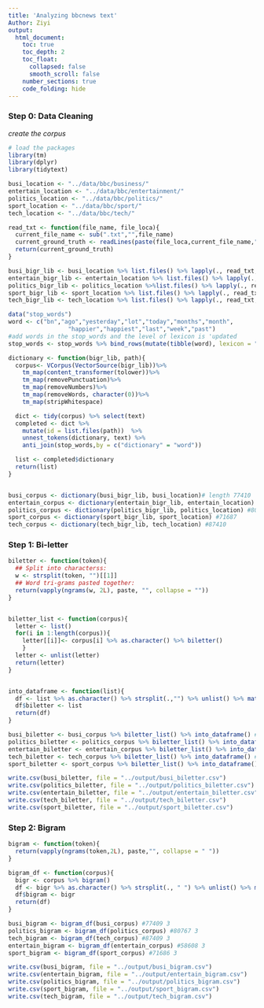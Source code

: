 ```yaml
---
title: 'Analyzing bbcnews text'
Author: Ziyi
output: 
  html_document:
    toc: true
    toc_depth: 2
    toc_float:
      collapsed: false
      smooth_scroll: false
    number_sections: true
    code_folding: hide
---
```


### Step 0: Data Cleaning
*create the corpus*
```r
# load the packages
library(tm)
library(dplyr)
library(tidytext)

busi_location <- "../data/bbc/business/"
entertain_location <- "../data/bbc/entertainment/"
politics_location <- "../data/bbc/politics/"
sport_location <- "../data/bbc/sport/"
tech_location <- "../data/bbc/tech/"
```

```r
read_txt <- function(file_name, file_loca){
  current_file_name <- sub(".txt","",file_name)
  current_ground_truth <- readLines(paste(file_loca,current_file_name,".txt",sep=""), encoding="UTF-8",warn=FALSE)
  return(current_ground_truth)
}

busi_bigr_lib <- busi_location %>% list.files() %>% lapply(., read_txt,busi_location)
entertain_bigr_lib <- entertain_location %>% list.files() %>% lapply(., read_txt,entertain_location)
politics_bigr_lib <- politics_location %>%list.files() %>% lapply(., read_txt,politics_location)
sport_bigr_lib <- sport_location %>% list.files() %>% lapply(., read_txt, sport_location)
tech_bigr_lib <- tech_location %>% list.files() %>% lapply(., read_txt, tech_location)
```

```r
data("stop_words")
word <- c("bn","ago","yesterday","lot","today","months","month",
                 "happier","happiest","last","week","past")
#add words in the stop_words and the level of lexicon is 'updated
stop_words <- stop_words %>% bind_rows(mutate(tibble(word), lexicon = "updated")) 
```

```r
dictionary <- function(bigr_lib, path){
  corpus<- VCorpus(VectorSource(bigr_lib))%>%
    tm_map(content_transformer(tolower))%>%
    tm_map(removePunctuation)%>%
    tm_map(removeNumbers)%>%
    tm_map(removeWords, character(0))%>%
    tm_map(stripWhitespace)

  dict <- tidy(corpus) %>% select(text)  
  completed <- dict %>%
    mutate(id = list.files(path))  %>%
    unnest_tokens(dictionary, text) %>%
    anti_join(stop_words,by = c("dictionary" = "word")) 

  list <- completed$dictionary
  return(list)
}


busi_corpus <- dictionary(busi_bigr_lib, busi_location)# length 77410
entertain_corpus <- dictionary(entertain_bigr_lib, entertain_location) # 58609
politics_corpus <- dictionary(politics_bigr_lib, politics_location) #80768
sport_corpus <- dictionary(sport_bigr_lib, sport_location) #71687
tech_corpus <- dictionary(tech_bigr_lib, tech_location) #87410
```

### Step 1: Bi-letter
```r
biletter <- function(token){
  ## Split into characterss:
  w <- strsplit(token, "")[[1]]
  ## Word tri-grams pasted together:
  return(vapply(ngrams(w, 2L), paste, "", collapse = ""))
}


biletter_list <- function(corpus){
  letter <- list()
  for(i in 1:length(corpus)){
    letter[[i]]<- corpus[i] %>% as.character() %>% biletter()
    }
  letter <- unlist(letter)
  return(letter)
}


into_dataframe <- function(list){
  df <- list %>% as.character() %>% strsplit(.,"") %>% unlist() %>% matrix(.,ncol = 2, byrow = T) %>% data.frame()
  df$biletter <- list
  return(df)
}
```
```r
busi_biletter <- busi_corpus %>% biletter_list() %>% into_dataframe() # 445952 3
politics_biletter <- politics_corpus %>% biletter_list() %>% into_dataframe() #466856 3
entertain_biletter <- entertain_corpus %>% biletter_list() %>% into_dataframe() #314031 3
tech_biletter <- tech_corpus %>% biletter_list() %>% into_dataframe() # 498800 3
sport_biletter <- sport_corpus %>% biletter_list() %>% into_dataframe() #386531 3
```
```r

write.csv(busi_biletter, file = "../output/busi_biletter.csv")
write.csv(politics_biletter, file = "../output/politics_biletter.csv")
write.csv(entertain_biletter, file = "../output/entertain_biletter.csv")
write.csv(tech_biletter, file = "../output/tech_biletter.csv")
write.csv(sport_biletter, file = "../output/sport_biletter.csv")

```

### Step 2: Bigram
```r
bigram <- function(token){
  return(vapply(ngrams(token,2L), paste,"", collapse = " "))
}

bigram_df <- function(corpus){
  bigr <- corpus %>% bigram()
  df <- bigr %>% as.character() %>% strsplit(., " ") %>% unlist() %>% matrix(., ncol = 2, byrow = T) %>% data.frame()
  df$bigram <- bigr
  return(df)
}
```

```r
busi_bigram <- bigram_df(busi_corpus) #77409 3
politics_bigram <- bigram_df(politics_corpus) #80767 3
tech_bigram <- bigram_df(tech_corpus) #87409 3
entertain_bigram <- bigram_df(entertain_corpus) #58608 3
sport_bigram <- bigram_df(sport_corpus) #71686 3
```

```r
write.csv(busi_bigram, file = "../output/busi_bigram.csv")
write.csv(entertain_bigram, file = "../output/entertain_bigram.csv")
write.csv(politics_bigram, file = "../output/politics_bigram.csv")
write.csv(sport_bigram, file = "../output/sport_bigram.csv")
write.csv(tech_bigram, file = "../output/tech_bigram.csv")
```


